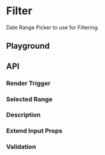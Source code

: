 
<Meta of={FilterDRPStories} />

# Filter

<ResourceLinks
  sourceCode="https://github.com/cultureamp/kaizen-design-system/tree/main/packages/components/src/FilterDateRangePicker"
  figma="https://www.figma.com/file/ZRfnoNUXbGZv4eVWLbF4Az/%F0%9F%96%BC%EF%B8%8F-Component-Gallery?node-id=2349%3A110993&t=gzsKluk8LiOX3jCF-1"
  designGuidelines="https://cultureamp.atlassian.net/wiki/spaces/DesignSystem/pages/3082093959/Filters"
  className="!mb-8"
/>

<KaioNotification />

Date Range Picker to use for Filtering.

<Installation
  installCommand="yarn add @kaizen/components"
  importStatement='import { FilterDateRangePicker } from "@kaizen/components"'
/>

## Playground
<NoClipCanvas of={FilterDRPStories.Playground} />
<Controls of={FilterDRPStories.Playground} />

## API

### Render Trigger
<Description of={FilterDRPStories.RenderTrigger} />
<NoClipCanvas of={FilterDRPStories.RenderTrigger} />

### Selected Range
<Description of={FilterDRPStories.SelectedRange} />
<NoClipCanvas of={FilterDRPStories.SelectedRange} />

### Description
<Description of={FilterDRPStories.Description} />
<NoClipCanvas of={FilterDRPStories.Description} />

### Extend Input Props
<Description of={FilterDRPStories.ExtendInputProps} />
<NoClipCanvas of={FilterDRPStories.ExtendInputProps} />

### Validation
<Description of={FilterDRPStories.Validation} />
<NoClipCanvas of={FilterDRPStories.Validation} />
